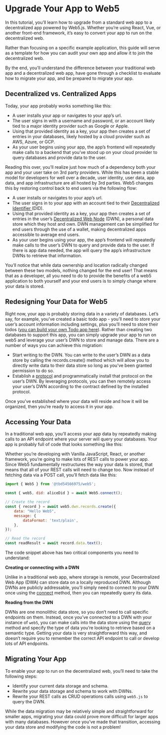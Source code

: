 # Upgrade Your App to Web5

In this tutorial, you’ll learn how to upgrade from a standard web app to a decentralized app powered by Web5.js. Whether you’re using React, Vue, or another front-end framework, it’s easy to convert your app to run on the decentralized web.

Rather than focusing on a specific example application, this guide will serve as a template for how you can audit your own app and allow it to join the decentralized web. 

By the end, you’ll understand the difference between your traditional web app and a decentralized web app, have gone through a checklist to evaluate how to migrate your app, and be prepared to migrate your app.


## Decentralized vs. Centralized Apps

Today, your app probably works something like this:

* A user installs your app or navigates to your app’s url.
* The user signs in with a username and password, or an account likely tied to a major identity provider such as Google or Apple.
* Using that provided identity as a key, your app then creates a set of entries in your databases, likely hosted by a cloud provider such as AWS, Azure, or GCP.
* As your user begins using your app, the app’s frontend will repeatedly make calls to a backend that you’ve stood up on your cloud provider to query databases and provide data to the user.

Reading this over, you’ll realize just how much of a dependency both your app and your user take on 3rd party providers. While this has been a stable model for developers for well over a decade, user identity, user data, app data, and app infrastructure are all hosted by 3rd parties. Web5 changes this by restoring control back to end users via  the following flow:

* A user installs or navigates to your app’s url.
* The user signs in to your app with an account tied to their [Decentralized Identifier ](https://developer.tbd.website/docs/web5/learn/decentralized-identifiers/)(DID).
* Using that provided identity as a key, your app then creates a set of entries in the user’s [Decentralized Web Node](https://developer.tbd.website/docs/web5/learn/decentralized-web-nodes) (DWN), a personal data store which they host and own. DWN management can be simplified for end users through the use of a wallet, making decentralized apps accessible to average end users.
* As your user begins using your app, the app’s frontend will repeatedly make calls to the user’s DWN to query and provide data to the user. If there is app data needed, the app will query the app’s infrastructure DWNs to retrieve that information.

You’ll notice that while data ownership and location radically changed between these two models, nothing changed for the end user! That means that as a developer, all you need to do to provide the benefits of a web5 application to both yourself and your end users is to simply change where your data is stored.


## Redesigning Your Data for Web5

Right now, your app is probably storing data in a variety of databases. Let’s say, for example, you’ve created a basic todo app - you’ll need to store your user’s account information including settings, plus you’ll need to store their todos ([you can build your own Todo app here](https://developer.tbd.website/docs/web5/build/apps/todo-app-tutorial)). Rather than creating two databases to support this app, you can simply upgrade your app to run on web5 and leverage your user’s DWN to store and manage data. There are a number of ways you can achieve this migration:

* Start writing to the DWN. You can write to the user’s DWN as a data store by calling the records.create() method which will allow you to directly write data to their data store so long as you’ve been granted permission to do so.
* Establish a [protocol](/docs/web5/learn/protocols) and programmatically install that protocol on the user’s DWN. By leveraging protocols, you can then remotely access your user’s DWN according to the contract defined by the installed protocol.

Once you’ve established where your data will reside and how it will be organized, then you’re ready to access it in your app.


## Accessing Your Data

In a traditional web app, you’ll access your app data by repeatedly making calls to an API endpoint where your server will query your databases. Your app is probably full of code that looks something like this:

Whether you’re developing with Vanilla JavaScript, React, or another framework, you’re going to make lots of REST calls to power your app. Since Web5 fundamentally restructures the way your data is stored, that means that all of your REST calls will need to change too. Now instead of fetching data via a POST call, you’ll fetch data like this:

```js
import { Web5 } from '@tbd54566975/web5';

const { web5, did: aliceDid } = await Web5.connect();

// Create the record
const { record } = await web5.dwn.records.create({
    data: "Hello Web5",
    message: {
        dataFormat: 'text/plain',
    },
});

// Read the record
const readResult = await record.data.text();
```

The code snippet above has two critical components you need to understand:

**Creating or connecting with a DWN**

Unlike in a traditional web app, where storage is remote, your Decentralized Web App (DWA) can store data on a locally reproduced DWN. Although DWNs are publicly addressable, you’ll simply need to connect to your DWN once using the [connect](/api/web5-js#connectoptions) method, then you can repeatedly query its data.

**Reading from the DWN**

DWNs are one monolithic data store, so you don’t need to call specific endpoints on them. Instead, once you’ve connected to a DWN with your instance of `web5`, you can make calls into the data store using the [query](/api/web5-js/dwn/records#queryrequest) method and specify the type of data you’re looking to retrieve based on a semantic type. Getting your data is very straightforward this way, and doesn’t require you to remember the correct API endpoint to call or develop lots of API endpoints.


## Migrating Your App

To enable your app to run on the decentralized web, you’ll need to take the following steps:



* Identify your current data storage and schema.
* Rewrite your data storage and schema to work with DWNs.
* Rewrite your REST calls as CRUD operations calls using `web5.js` to query the DWN.

While the data migration may be relatively simple and straightforward for smaller apps, migrating your data could prove more difficult for larger apps with many databases. However once you’ve made that transition, accessing your data store and modifying the code is not a problem!